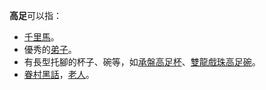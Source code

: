 '''高足'''可以指：
*[[千里馬|千里馬]]。
*優秀的[[弟子|弟子]]。
*有長型托腳的杯子、碗等，如[[承盤高足杯|承盤高足杯]]、[[祭紅暗花雙龍戲珠文高足碗|雙龍戲珠高足碗]]。
*[[眷村黑話|眷村黑話]]，[[老人|老人]]。

{{disambig|Cat=二字中國相關消歧義}}